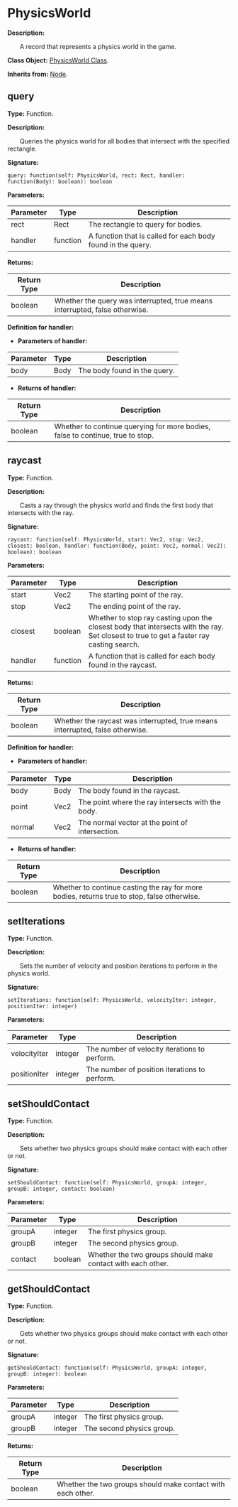 
# PhysicsWorld

**Description:**

&emsp;&emsp;A record that represents a physics world in the game.

**Class Object:** [PhysicsWorld Class](/docs/api/Class%20Object/PhysicsWorld).

**Inherits from:** [Node](/docs/api/Class/Node).

## query

**Type:** Function.

**Description:**

&emsp;&emsp;Queries the physics world for all bodies that intersect with the specified rectangle.

**Signature:**
```tl
query: function(self: PhysicsWorld, rect: Rect, handler: function(Body): boolean): boolean
```

**Parameters:**

| Parameter | Type | Description |
| --- | --- | --- |
| rect | Rect | The rectangle to query for bodies. |
| handler | function | A function that is called for each body found in the query. |

**Returns:**

| Return Type | Description |
| --- | --- |
| boolean | Whether the query was interrupted, true means interrupted, false otherwise. |

**Definition for handler:**


* **Parameters of handler:**

| Parameter | Type | Description |
| --- | --- | --- |
| body | Body | The body found in the query. |

* **Returns of handler:**

| Return Type | Description |
| --- | --- |
| boolean | Whether to continue querying for more bodies, false to continue, true to stop. |

## raycast

**Type:** Function.

**Description:**

&emsp;&emsp;Casts a ray through the physics world and finds the first body that intersects with the ray.

**Signature:**
```tl
raycast: function(self: PhysicsWorld, start: Vec2, stop: Vec2, closest: boolean, handler: function(Body, point: Vec2, normal: Vec2): boolean): boolean
```

**Parameters:**

| Parameter | Type | Description |
| --- | --- | --- |
| start | Vec2 | The starting point of the ray. |
| stop | Vec2 | The ending point of the ray. |
| closest | boolean | Whether to stop ray casting upon the closest body that intersects with the ray.<br/>Set closest to true to get a faster ray casting search. |
| handler | function | A function that is called for each body found in the raycast. |

**Returns:**

| Return Type | Description |
| --- | --- |
| boolean | Whether the raycast was interrupted, true means interrupted, false otherwise. |

**Definition for handler:**


* **Parameters of handler:**

| Parameter | Type | Description |
| --- | --- | --- |
| body | Body | The body found in the raycast. |
| point | Vec2 | The point where the ray intersects with the body. |
| normal | Vec2 | The normal vector at the point of intersection. |

* **Returns of handler:**

| Return Type | Description |
| --- | --- |
| boolean | Whether to continue casting the ray for more bodies, returns true to stop, false otherwise. |

## setIterations

**Type:** Function.

**Description:**

&emsp;&emsp;Sets the number of velocity and position iterations to perform in the physics world.

**Signature:**
```tl
setIterations: function(self: PhysicsWorld, velocityIter: integer, positionIter: integer)
```

**Parameters:**

| Parameter | Type | Description |
| --- | --- | --- |
| velocityIter | integer | The number of velocity iterations to perform. |
| positionIter | integer | The number of position iterations to perform. |

## setShouldContact

**Type:** Function.

**Description:**

&emsp;&emsp;Sets whether two physics groups should make contact with each other or not.

**Signature:**
```tl
setShouldContact: function(self: PhysicsWorld, groupA: integer, groupB: integer, contact: boolean)
```

**Parameters:**

| Parameter | Type | Description |
| --- | --- | --- |
| groupA | integer | The first physics group. |
| groupB | integer | The second physics group. |
| contact | boolean | Whether the two groups should make contact with each other. |

## getShouldContact

**Type:** Function.

**Description:**

&emsp;&emsp;Gets whether two physics groups should make contact with each other or not.

**Signature:**
```tl
getShouldContact: function(self: PhysicsWorld, groupA: integer, groupB: integer): boolean
```

**Parameters:**

| Parameter | Type | Description |
| --- | --- | --- |
| groupA | integer | The first physics group. |
| groupB | integer | The second physics group. |

**Returns:**

| Return Type | Description |
| --- | --- |
| boolean | Whether the two groups should make contact with each other. |